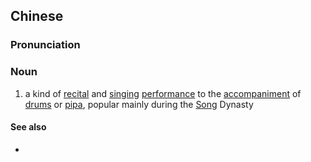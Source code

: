 ==Chinese==
{{zh-forms|alt=淘真}}

===Pronunciation===
{{zh-pron
|m=táozhēn
|cat=n
}}

===Noun===
{{zh-noun}}

# {{lb|zh|music}} a kind of [[recital]] and [[singing]] [[performance]] to the [[accompaniment]] of [[drums]] or [[pipa]], popular mainly during the [[Song]] Dynasty

====See also====
* {{zh-l|彈詞}}